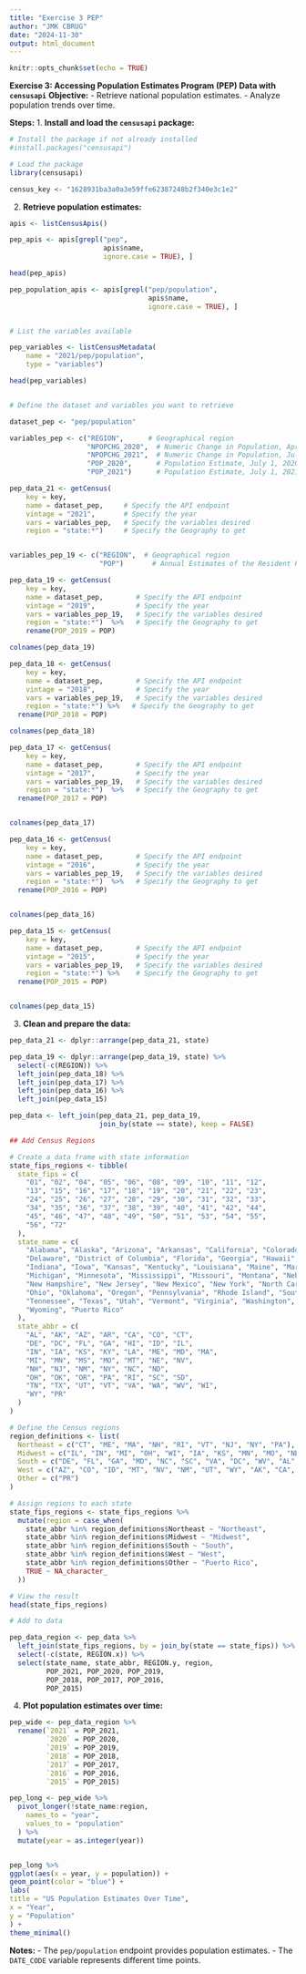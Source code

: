 ```yaml
---
title: "Exercise 3 PEP"
author: "JMK CBRUG"
date: "2024-11-30"
output: html_document
---
```


```r
knitr::opts_chunk$set(echo = TRUE)
```

**Exercise 3: Accessing Population Estimates Program (PEP) Data with `censusapi`**
**Objective:**
- Retrieve national population estimates.
- Analyze population trends over time.

**Steps:**
1. **Install and load the `censusapi` package:**
```r
# Install the package if not already installed
#install.packages("censusapi")

# Load the package
library(censusapi)

census_key <- "1628931ba3a0a3e59ffe62387248b2f340e3c1e2"
```

2. **Retrieve population estimates:**
```r
apis <- listCensusApis() 

pep_apis <- apis[grepl("pep", 
                       apis$name, 
                       ignore.case = TRUE), ]

head(pep_apis)

pep_population_apis <- apis[grepl("pep/population", 
                                  apis$name, 
                                  ignore.case = TRUE), ]


# List the variables available

pep_variables <- listCensusMetadata(
    name = "2021/pep/population",
    type = "variables")

head(pep_variables)


# Define the dataset and variables you want to retrieve

dataset_pep <- "pep/population"

variables_pep <- c("REGION",      # Geographical region
                   "NPOPCHG_2020",  # Numeric Change in Population, April 1, 2020 Estimates Base to July 1, 2020
                   "NPOPCHG_2021",  # Numeric Change in Population, July 1, 2020 to July 1, 2021
                   "POP_2020",      # Population Estimate, July 1, 2020
                   "POP_2021")      # Population Estimate, July 1, 2021

pep_data_21 <- getCensus(
    key = key,    
    name = dataset_pep,     # Specify the API endpoint
    vintage = "2021",       # Specify the year
    vars = variables_pep,   # Specify the variables desired
    region = "state:*")     # Specify the Geography to get


variables_pep_19 <- c("REGION",  # Geographical region
                      "POP")       # Annual Estimates of the Resident Population: April 1, 2010 to July 1, 2019

pep_data_19 <- getCensus(
    key = key,    
    name = dataset_pep,        # Specify the API endpoint
    vintage = "2019",          # Specify the year
    vars = variables_pep_19,   # Specify the variables desired
    region = "state:*")  %>%   # Specify the Geography to get
    rename(POP_2019 = POP)

colnames(pep_data_19)

pep_data_18 <- getCensus(
    key = key,    
    name = dataset_pep,        # Specify the API endpoint
    vintage = "2018",          # Specify the year
    vars = variables_pep_19,   # Specify the variables desired
    region = "state:*") %>%   # Specify the Geography to get
  rename(POP_2018 = POP)

colnames(pep_data_18)

pep_data_17 <- getCensus(
    key = key,    
    name = dataset_pep,        # Specify the API endpoint
    vintage = "2017",          # Specify the year
    vars = variables_pep_19,   # Specify the variables desired
    region = "state:*")  %>%   # Specify the Geography to get
  rename(POP_2017 = POP)        


colnames(pep_data_17)

pep_data_16 <- getCensus(
    key = key,    
    name = dataset_pep,        # Specify the API endpoint
    vintage = "2016",          # Specify the year
    vars = variables_pep_19,   # Specify the variables desired
    region = "state:*")  %>%   # Specify the Geography to get
  rename(POP_2016 = POP)       


colnames(pep_data_16)

pep_data_15 <- getCensus(
    key = key,    
    name = dataset_pep,        # Specify the API endpoint
    vintage = "2015",          # Specify the year
    vars = variables_pep_19,   # Specify the variables desired
    region = "state:*") %>%    # Specify the Geography to get
  rename(POP_2015 = POP)      


colnames(pep_data_15)

```

3. **Clean and prepare the data:**
```r
pep_data_21 <- dplyr::arrange(pep_data_21, state)

pep_data_19 <- dplyr::arrange(pep_data_19, state) %>%
  select(-c(REGION)) %>%
  left_join(pep_data_18) %>%
  left_join(pep_data_17) %>%
  left_join(pep_data_16) %>%
  left_join(pep_data_15)

pep_data <- left_join(pep_data_21, pep_data_19, 
                      join_by(state == state), keep = FALSE)

```

```r
## Add Census Regions

# Create a data frame with state information
state_fips_regions <- tibble(
  state_fips = c(
    "01", "02", "04", "05", "06", "08", "09", "10", "11", "12",
    "13", "15", "16", "17", "18", "19", "20", "21", "22", "23",
    "24", "25", "26", "27", "28", "29", "30", "31", "32", "33",
    "34", "35", "36", "37", "38", "39", "40", "41", "42", "44",
    "45", "46", "47", "48", "49", "50", "51", "53", "54", "55", 
    "56", "72"
  ),
  state_name = c(
    "Alabama", "Alaska", "Arizona", "Arkansas", "California", "Colorado", "Connecticut",
    "Delaware", "District of Columbia", "Florida", "Georgia", "Hawaii", "Idaho", "Illinois",
    "Indiana", "Iowa", "Kansas", "Kentucky", "Louisiana", "Maine", "Maryland", "Massachusetts",
    "Michigan", "Minnesota", "Mississippi", "Missouri", "Montana", "Nebraska", "Nevada",
    "New Hampshire", "New Jersey", "New Mexico", "New York", "North Carolina", "North Dakota",
    "Ohio", "Oklahoma", "Oregon", "Pennsylvania", "Rhode Island", "South Carolina", "South Dakota",
    "Tennessee", "Texas", "Utah", "Vermont", "Virginia", "Washington", "West Virginia", "Wisconsin",
    "Wyoming", "Puerto Rico"
  ),
  state_abbr = c(
    "AL", "AK", "AZ", "AR", "CA", "CO", "CT",
    "DE", "DC", "FL", "GA", "HI", "ID", "IL",
    "IN", "IA", "KS", "KY", "LA", "ME", "MD", "MA",
    "MI", "MN", "MS", "MO", "MT", "NE", "NV",
    "NH", "NJ", "NM", "NY", "NC", "ND",
    "OH", "OK", "OR", "PA", "RI", "SC", "SD",
    "TN", "TX", "UT", "VT", "VA", "WA", "WV", "WI",
    "WY", "PR"
  )
)

# Define the Census regions
region_definitions <- list(
  Northeast = c("CT", "ME", "MA", "NH", "RI", "VT", "NJ", "NY", "PA"),
  Midwest = c("IL", "IN", "MI", "OH", "WI", "IA", "KS", "MN", "MO", "NE", "ND", "SD"),
  South = c("DE", "FL", "GA", "MD", "NC", "SC", "VA", "DC", "WV", "AL", "KY", "MS", "TN", "AR", "LA", "OK", "TX"),
  West = c("AZ", "CO", "ID", "MT", "NV", "NM", "UT", "WY", "AK", "CA", "HI", "OR", "WA"),
  Other = c("PR")
)

# Assign regions to each state
state_fips_regions <- state_fips_regions %>%
  mutate(region = case_when(
    state_abbr %in% region_definitions$Northeast ~ "Northeast",
    state_abbr %in% region_definitions$Midwest ~ "Midwest",
    state_abbr %in% region_definitions$South ~ "South",
    state_abbr %in% region_definitions$West ~ "West",
    state_abbr %in% region_definitions$Other ~ "Puerto Rico",
    TRUE ~ NA_character_
  ))

# View the result
head(state_fips_regions)

# Add to data

pep_data_region <- pep_data %>%
  left_join(state_fips_regions, by = join_by(state == state_fips)) %>%
  select(-c(state, REGION.x)) %>%
  select(state_name, state_abbr, REGION.y, region, 
         POP_2021, POP_2020, POP_2019, 
         POP_2018, POP_2017, POP_2016,
         POP_2015)

```
4. **Plot population estimates over time:**
```r
pep_wide <- pep_data_region %>%
  rename(`2021` = POP_2021,
         `2020` = POP_2020,
         `2019` = POP_2019,
         `2018` = POP_2018,
         `2017` = POP_2017,
         `2016` = POP_2016,
         `2015` = POP_2015) 

pep_long <- pep_wide %>%
  pivot_longer(!state_name:region,
    names_to = "year",
    values_to = "population"
  ) %>%
  mutate(year = as.integer(year))


pep_long %>%
ggplot(aes(x = year, y = population)) +
geom_point(color = "blue") +
labs(
title = "US Population Estimates Over Time",
x = "Year",
y = "Population"
) +
theme_minimal()
```
**Notes:**
- The `pep/population` endpoint provides population estimates.
- The `DATE_CODE` variable represents different time points.
